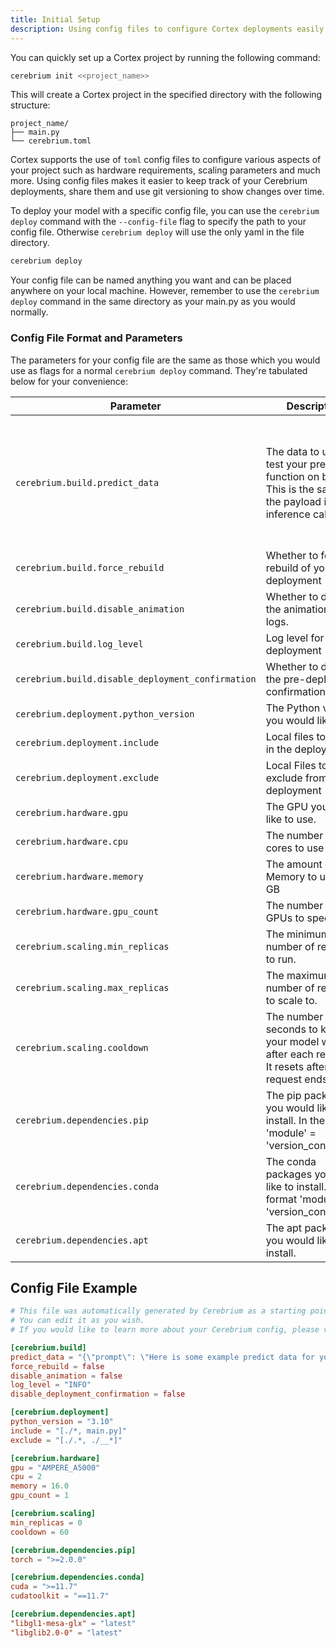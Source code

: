 ```yaml
---
title: Initial Setup
description: Using config files to configure Cortex deployments easily and quickly
---
```


You can quickly set up a Cortex project by running the following command:

```bash
cerebrium init <<project_name>>
```

This will create a Cortex project in the specified directory with the following structure:

```
project_name/
├── main.py
└── cerebrium.toml
```

Cortex supports the use of `toml` config files to configure various aspects of your project such as hardware requirements, scaling parameters and much more.
Using config files makes it easier to keep track of your Cerebrium deployments, share them and use git versioning to show changes over time.

To deploy your model with a specific config file, you can use the `cerebrium deploy` command with the `--config-file` flag to specify the path to your config file. Otherwise `cerebrium deploy` will use the only yaml in the file directory.

```bash
cerebrium deploy
```

Your config file can be named anything you want and can be placed anywhere on your local machine. However, remember to use the `cerebrium deploy` command in the same directory as your main.py as you would normally.

### Config File Format and Parameters

The parameters for your config file are the same as those which you would use as flags for a normal `cerebrium deploy` command. They're tabulated below for your convenience:

| Parameter                                         | Description                                                                                                 | Type        | Default                                                                                                                              |
| ------------------------------------------------- | ----------------------------------------------------------------------------------------------------------- | ----------- | ------------------------------------------------------------------------------------------------------------------------------------ |
|                                                   |
| `cerebrium.build.predict_data`                    | The data to use to test your predict function on build. This is the same as the payload in a inference call | string      | '\{"prompt": "Here is some example predict data for your cerebrium.toml which will be used to test your predict function on build."\}' |
| `cerebrium.build.force_rebuild`                   | Whether to force a rebuild of your deployment                                                               | boolean     | false                                                                                                                                |
| `cerebrium.build.disable_animation`               | Whether to disable the animation in the logs.                                                               | boolean     | false                                                                                                                                |
| `cerebrium.build.log_level`                       | Log level for the deployment                                                                                | string      | INFO                                                                                                                                 |
| `cerebrium.build.disable_deployment_confirmation` | Whether to disable the pre-deployment confirmation prompt                                                   | boolean     | false                                                                                                                                |
| `cerebrium.deployment.python_version`             | The Python version you would like to run                                                                    | float       | 3.9                                                                                                                                  |
| `cerebrium.deployment.include`                    | Local files to include in the deployment                                                                    | string      | '[./\*, main.py]'                                                                                                                     |
| `cerebrium.deployment.exclude`                    | Local Files to exclude from the deployment                                                                  | string      | '[./.\*, ./__\*]'                                                                                                                      |
| `cerebrium.hardware.gpu`                          | The GPU you would like to use.                                                                              | string      | AMPERE_A5000                                                                                                                         |
| `cerebrium.hardware.cpu`                          | The number of CPU cores to use                                                                              | int         | 2                                                                                                                                    |
| `cerebrium.hardware.memory`                       | The amount of Memory to use in GB                                                                           | float       | 14.5                                                                                                                                 |
| `cerebrium.hardware.gpu_count`                    | The number of GPUs to specify                                                                               | int         | 2                                                                                                                                    |
| `cerebrium.scaling.min_replicas`                  | The minimum number of replicas to run.                                                                      | int         | 0                                                                                                                                    |
| `cerebrium.scaling.max_replicas`                  | The maximum number of replicas to scale to.                                                                 | int         | plan limit                                                                                                                           |
| `cerebrium.scaling.cooldown`                      | The number of seconds to keep your model warm after each request. It resets after every request ends.       | int         | 60                                                                                                                                   |
| `cerebrium.dependencies.pip`                      | The pip packages you would like to install. In the format 'module' = 'version_constraints'                  | dict (toml) |                                                                                                                                      |
| `cerebrium.dependencies.conda`                    | The conda packages you would like to install. In the format 'module' = 'version_constraints'                | dict (toml) |                                                                                                                                      |
| `cerebrium.dependencies.apt`                      | The apt packages you would like to install.                                                                 | list (toml) |                                                                                                                                      |

## Config File Example

```toml
# This file was automatically generated by Cerebrium as a starting point for your project.
# You can edit it as you wish.
# If you would like to learn more about your Cerebrium config, please visit https://docs.cerebrium.ai/cerebrium/environments/initial-setup#config-file-example

[cerebrium.build]
predict_data = "{\"prompt\": \"Here is some example predict data for your cerebrium.toml which will be used to test your predict function on build.\"}"
force_rebuild = false
disable_animation = false
log_level = "INFO"
disable_deployment_confirmation = false

[cerebrium.deployment]
python_version = "3.10"
include = "[./*, main.py]"
exclude = "[./.*, ./__*]"

[cerebrium.hardware]
gpu = "AMPERE_A5000"
cpu = 2
memory = 16.0
gpu_count = 1

[cerebrium.scaling]
min_replicas = 0
cooldown = 60

[cerebrium.dependencies.pip]
torch = ">=2.0.0"

[cerebrium.dependencies.conda]
cuda = ">=11.7"
cudatoolkit = "==11.7"

[cerebrium.dependencies.apt]
"libgl1-mesa-glx" = "latest"
"libglib2.0-0" = "latest"

```
